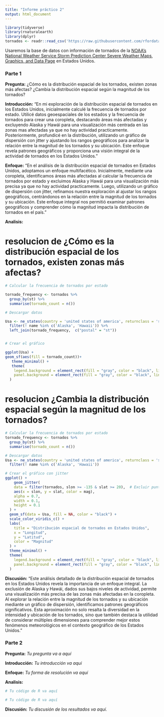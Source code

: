 ---
title: "Informe práctico 2"
output: html_document
---

```{r setup, include=FALSE}
library(tidyverse)
library(rnaturalearth)
library(dplyr)
tornados <- readr::read_csv('https://raw.githubusercontent.com/rfordatascience/tidytuesday/master/data/2023/2023-05-16/tornados.csv')

```

Usaremos la base de datos con información de tornados de la [NOAA's National Weather Service Storm Prediction Center Severe Weather Maps, Graphics, and Data Page](https://www.spc.noaa.gov/wcm/#data) en Estados Unidos. 


### **Parte 1**

**Pregunta:** ¿Cómo es la distribución espacial de los tornados, existen zonas más afectas? ¿Cambia la distribución espacial según la magnitud de los tornados?


**Introducción:** 
"En mi exploración de la distribución espacial de tornados en los Estados Unidos, inicialmente calculé la frecuencia de tornados por estado. Utilicé datos geoespaciales de los estados y la frecuencia de tornados para crear una coropleta, destacando áreas más afectadas y excluyendo Alaska y Hawái para una visualización más centrada en las zonas mas afectadas ya que no hay actividad practicamente. Posteriormente, profundicé en la distribución, utilizando un gráfico de dispersión con jitter y ajustando los rangos geográficos para analizar la relación entre la magnitud de los tornados y su ubicación. Este enfoque revela patrones geográficos y proporciona una visión integral de la actividad de tornados en los Estados Unidos."

**Enfoque:** 
"En el análisis de la distribución espacial de tornados en Estados Unidos, adoptamos un enfoque multifacético. Inicialmente, mediante una coropleta, identificamos áreas más afectadas al calcular la frecuencia de tornados por estado y excluimos Alaska y Hawái para una visualización más precisa ya que no hay actividad practicamente. Luego, utilizando un gráfico de dispersión con jitter, refinamos nuestra exploración al ajustar los rangos geográficos, centrándonos en la relación entre la magnitud de los tornados y su ubicación. Este enfoque integral nos permitió examinar patrones geográficos y comprender cómo la magnitud impacta la distribución de tornados en el país."

**Analisis:**

# resolucion de ¿Cómo es la distribución espacial de los tornados, existen zonas más afectas?

```{r}


# Calcular la frecuencia de tornados por estado

tornado_frequency <- tornados %>% 
  group_by(st) %>% 
  summarise(tornado_count = n())

# Descargar datos

Usa <- ne_states(country = 'united states of america', returnclass = 'sf') %>%
  filter(! name %in% c('Alaska', 'Hawaii')) %>%
  left_join(tornado_frequency,  c("postal" = "st"))


# Crear el gráfico

ggplot(Usa) +
geom_sf(aes(fill = tornado_count))+
   theme_minimal() +
   theme(
    legend.background = element_rect(fill = "gray", color = "black", linewidth = 1),
    panel.background = element_rect(fill = "gray", color = "black", linewidth = 2)
  )

```
# resolucion ¿Cambia la distribución espacial según la magnitud de los tornados?

```{r}


# Calcular la frecuencia de tornados por estado
tornado_frequency <- tornados %>% 
  group_by(st) %>% 
  summarise(tornado_count = n())

# Descargar datos
Usa <- ne_states(country = 'united states of america', returnclass = 'sf') %>%
  filter(! name %in% c('Alaska', 'Hawaii'))

# Crear el gráfico con jitter
ggplot() +
    geom_jitter(
    data = filter(tornados, slon >= -135 & slat >= 20),  # Excluir puntos con longitud menor a -130 y latitud menor a 20
    aes(x = slon, y = slat, color = mag),
    alpha = 0.7,
    width = 0.1,
    height = 0.1
  ) +
  geom_sf(data = Usa, fill = NA, color = "black") +
  scale_color_viridis_c() +
  labs(
    title = "Distribución espacial de tornados en Estados Unidos",
    x = "Longitud",
    y = "Latitud",
    color = "Magnitud"
  ) +
  theme_minimal() +
  theme(
    legend.background = element_rect(fill = "gray", color = "black", linewidth = 1),
    panel.background = element_rect(fill = "gray", color = "black", linewidth = 2)
  )

```

**Discusión:** 
"Este análisis detallado de la distribución espacial de tornados en los Estados Unidos revela la importancia de un enfoque integral. La exclusión de Alaska y Hawái, dados sus bajos niveles de actividad, permite una visualización más precisa de las zonas más afectadas en la coropleta. Al explorar la relación entre la magnitud de los tornados y su ubicación mediante un gráfico de dispersión, identificamos patrones geográficos significativos. Esta aproximación no solo resalta la diversidad en la intensidad y ubicación de los tornados, sino que también destaca la utilidad de considerar múltiples dimensiones para comprender mejor estos fenómenos meteorológicos en el contexto geográfico de los Estados Unidos."

### **Parte 2**

**Pregunta:** *Tu pregunta va a aquí*

**Introducción:** *Tu introducción va aqui*

**Enfoque:** *Tu forma de resolución va aquí*

**Analisis:**

```{r }
# Tu código de R va aquí
```

```{r }
# Tu código de R va aquí
```

**Discusión:** *Tu discusión de los resultados va aquí.*
